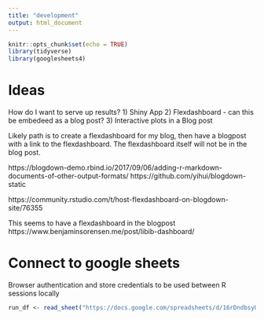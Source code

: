 ```yaml
---
title: "development"
output: html_document
---
```


```r
knitr::opts_chunk$set(echo = TRUE)
library(tidyverse)
library(googlesheets4)
```

# Ideas
How do I want to serve up results?
1) Shiny App
2) Flexdashboard - can this be embedeed as a blog post?
3) Interactive plots in a Blog post

Likely path is to create a flexdashboard for my blog, then have a blogpost with a link to the flexdashboard.
The flexdashboard itself will not be in the blog post.

https://blogdown-demo.rbind.io/2017/09/06/adding-r-markdown-documents-of-other-output-formats/
https://github.com/yihui/blogdown-static


https://community.rstudio.com/t/host-flexdashboard-on-blogdown-site/76355



This seems to have a flexdashboard in the blogpost
https://www.benjaminsorensen.me/post/libib-dashboard/

# Connect to google sheets
Browser authentication and store credentials to be used  between R sessions locally
```r
run_df <- read_sheet("https://docs.google.com/spreadsheets/d/16rDndbsyUb95yq5CbrtPGWWWnP0FB_HoMU2YUdj2y2s")

```


```r

```

